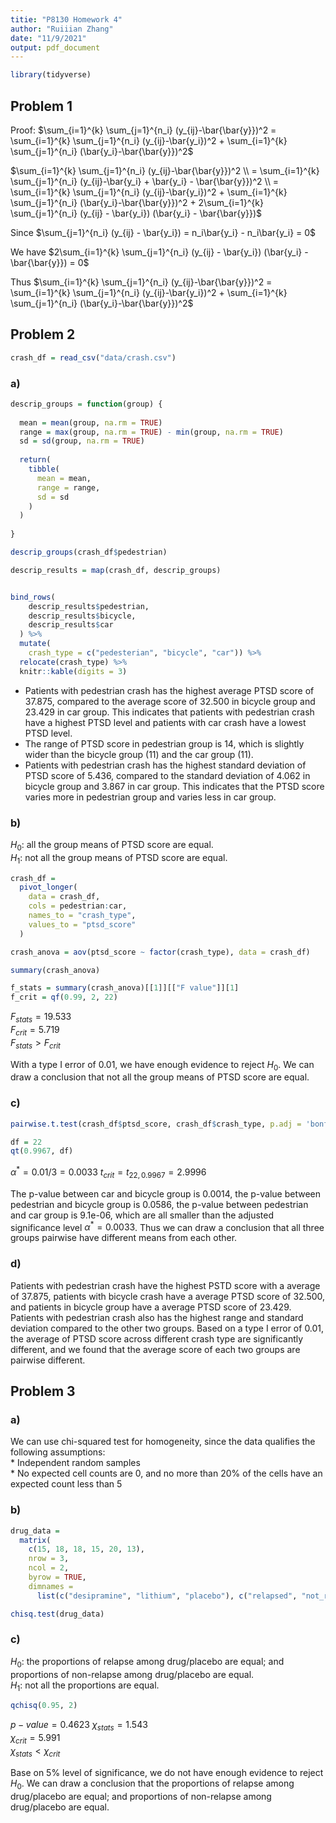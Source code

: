 ```yaml
---
titie: "P8130 Homework 4"
author: "Ruiiian Zhang"
date: "11/9/2021"
output: pdf_document
---
```



```r
library(tidyverse)
```


## Problem 1

Proof: $\sum_{i=1}^{k} \sum_{j=1}^{n_i} (y_{ij}-\bar{\bar{y}})^2 = \sum_{i=1}^{k} \sum_{j=1}^{n_i} (y_{ij}-\bar{y_i})^2 + \sum_{i=1}^{k} \sum_{j=1}^{n_i} (\bar{y_i}-\bar{\bar{y}})^2$  


$\sum_{i=1}^{k} \sum_{j=1}^{n_i} (y_{ij}-\bar{\bar{y}})^2 \\ = \sum_{i=1}^{k} \sum_{j=1}^{n_i} (y_{ij}-\bar{y_i} + \bar{y_i} - \bar{\bar{y}})^2 \\ =  \sum_{i=1}^{k} \sum_{j=1}^{n_i} (y_{ij}-\bar{y_i})^2 + \sum_{i=1}^{k} \sum_{j=1}^{n_i} (\bar{y_i}-\bar{\bar{y}})^2 + 2\sum_{i=1}^{k} \sum_{j=1}^{n_i} (y_{ij} - \bar{y_i}) (\bar{y_i} - \bar{\bar{y}})$

Since $\sum_{j=1}^{n_i} (y_{ij} - \bar{y_i}) = n_i\bar{y_i} - n_i\bar{y_i} = 0$

We have $2\sum_{i=1}^{k} \sum_{j=1}^{n_i} (y_{ij} - \bar{y_i}) (\bar{y_i} - \bar{\bar{y}}) = 0$

Thus $\sum_{i=1}^{k} \sum_{j=1}^{n_i} (y_{ij}-\bar{\bar{y}})^2 = \sum_{i=1}^{k} \sum_{j=1}^{n_i} (y_{ij}-\bar{y_i})^2 + \sum_{i=1}^{k} \sum_{j=1}^{n_i} (\bar{y_i}-\bar{\bar{y}})^2$



## Problem 2

```r
crash_df = read_csv("data/crash.csv")
```

### a)

```r
descrip_groups = function(group) {
  
  mean = mean(group, na.rm = TRUE)
  range = max(group, na.rm = TRUE) - min(group, na.rm = TRUE)
  sd = sd(group, na.rm = TRUE)
  
  return(
    tibble(
      mean = mean,
      range = range,
      sd = sd
    )
  )
  
}

descrip_groups(crash_df$pedestrian)

descrip_results = map(crash_df, descrip_groups)


bind_rows(
    descrip_results$pedestrian, 
    descrip_results$bicycle,
    descrip_results$car
  ) %>% 
  mutate(
    crash_type = c("pedesterian", "bicycle", "car")) %>% 
  relocate(crash_type) %>% 
  knitr::kable(digits = 3)
```

* Patients with pedestrian crash has the highest average PTSD score of 37.875, compared to the average score of 32.500 in bicycle group and 23.429 in car group. This indicates that patients with pedestrian crash have a highest PTSD level and patients with car crash have a lowest PTSD level.  
* The range of PTSD score in pedestrian group is 14, which is slightly wider than the bicycle group (11) and the car group (11).  
* Patients with pedestrian crash has the highest standard deviation of PTSD score of 5.436, compared to the standard deviation of 4.062 in bicycle group and 3.867 in car group. This indicates that the PTSD score varies more in pedestrian group and varies less in car group.

### b)

$H_0$: all the group means of PTSD score are equal.  
$H_1$: not all the group means of PTSD score are equal.

```r
crash_df = 
  pivot_longer(
    data = crash_df,
    cols = pedestrian:car,
    names_to = "crash_type",
    values_to = "ptsd_score"
  )

crash_anova = aov(ptsd_score ~ factor(crash_type), data = crash_df) 

summary(crash_anova)

f_stats = summary(crash_anova)[[1]][["F value"]][1]
f_crit = qf(0.99, 2, 22)
```

$F_{stats} = 19.533$  
$F_{crit} = 5.719$  
$F_{stats} > F_{crit}$  

With a type I error of 0.01, we have enough evidence to reject $H_0$. We can draw a conclusion that not all the group means of PTSD score are equal.

### c)

```r
pairwise.t.test(crash_df$ptsd_score, crash_df$crash_type, p.adj = 'bonferroni')

df = 22
qt(0.9967, df)
```

$\alpha^* = 0.01/3 = 0.0033$
$t_{crit} = t_{22, 0.9967} = 2.9996$

The p-value between car and bicycle group is 0.0014, the p-value between pedestrian and bicycle group is 0.0586, the p-value between pedestrian and car group is 9.1e-06, which are all smaller than the adjusted significance level $\alpha^* = 0.0033$. 
Thus we can draw a conclusion that all three groups pairwise have different means from each other.

### d)

Patients with pedestrian crash have the highest PSTD score with a average of 37.875, patients with bicycle crash have a average PTSD score of 32.500, and patients in bicycle group have a average PTSD score of 23.429. Patients with pedestrian crash also has the highest range and standard deviation compared to the other two groups. Based on a type I error of 0.01, the average of PTSD score across different crash type are significantly different, and we found that the average score of each two groups are pairwise different. 


## Problem 3

### a)

We can use chi-squared test for homogeneity, since the data qualifies the following assumptions:  
* Independent random samples  
* No expected cell counts are 0, and no more than 20% of the cells have an expected count less than 5  

### b)

```r
drug_data = 
  matrix(
    c(15, 18, 18, 15, 20, 13),
    nrow = 3,
    ncol = 2, 
    byrow = TRUE,
    dimnames = 
      list(c("desipramine", "lithium", "placebo"), c("relapsed", "not_relapsed")))

chisq.test(drug_data)
```

### c)

$H_0$: the proportions of relapse among drug/placebo are equal; and proportions of non-relapse among drug/placebo are equal.  
$H_1$: not all the proportions are equal.  

```r
qchisq(0.95, 2)
```

$p-value = 0.4623$
$\chi_{stats} = 1.543$  
$\chi_{crit} = 5.991$  
$\chi_{stats} < \chi_{crit}$  

Base on 5% level of significance, we do not have enough evidence to reject $H_0$. We can draw a conclusion that the proportions of relapse among drug/placebo are equal; and proportions of non-relapse among drug/placebo are equal.

